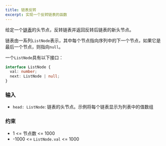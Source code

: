 ```yaml
---
title: 链表反转
excerpt: 实现一个反转链表的函数
---
```



给定一个[链表](https://en.wikipedia.org/wiki/Linked_list)的头节点，反转链表并返回反转后链表的新头节点。

链表由一系列`ListNode`表示，其中每个节点指向序列中的下一个节点，如果它是最后一个节点，则指向`null`。

一个`ListNode`具有以下接口：

```ts
interface ListNode {
  val: number;
  next: ListNode | null;
}
```

### 输入

- `head: ListNode`: 链表的头节点。示例将每个链表显示为列表中的值数组

<MDXTestExamples testCases={runTestCases} />

### 约束

- 1 &lt;= 节点数 &lt;= 1000
- -1000 &lt;= `ListNode.val` &lt;= 1000
